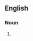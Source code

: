 {{also|Silly Billy}}
==English==

===Noun===
{{en-noun}}

# {{alternative spelling of|en|Silly Billy}}